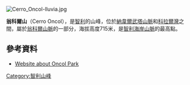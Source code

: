 [[Image:Cerro_Oncol-lluvia.jpg|right]]
{{Coord|39|40|S|73|17|W|display=title}}

'''翁科爾山'''（Cerro Oncol），是[[智利|智利]]的山峰，位於[[納韋爾武塔山脈|納韋爾武塔山脈]]和[[科拉爾灣|科拉爾灣]]之間，屬於[[翁科爾山脈|翁科爾山脈]]的一部分，海拔高度715米，是[[智利海岸山脈|智利海岸山脈]]的最高點。

==參考資料==
*[https://web.archive.org/web/20070923004717/http://www.cormabiobio.cl/6accionar/departamentos/gaef/fichaoncol/oncol02.htm Website about Oncol Park]

{{Chile-geo-stub}}
[[Category:智利山峰|Category:智利山峰]]